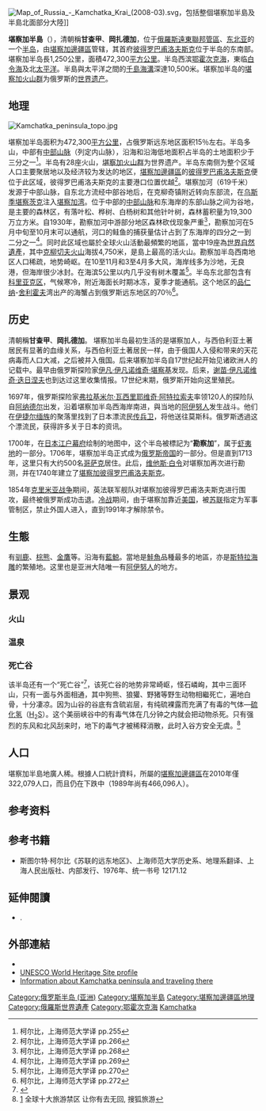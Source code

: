 {{Redirect|堪察加|堪察加 (消歧義)}}
[[File:Map_of_Russia_-_Kamchatka_Krai_(2008-03).svg|thumb]]，包括整個堪察加半島及半島北面部分大陸]]

'''堪察加半島'''（{{lang-rus|Полуостров Камчатка|Poluostrov Kamchatka}}），清朝稱'''甘查甲'''、'''岡扎德加'''，位于[[俄羅斯|俄羅斯]][[遠東聯邦管區|遠東聯邦管區]]、[[东北亚|东北亚]]的一个[[半岛|半岛]]，由[[堪察加邊疆區|堪察加邊疆區]]管辖，其首府[[彼得罗巴甫洛夫斯克|彼得罗巴甫洛夫斯克]]位于半岛的东南部。堪察加半岛長1,250公里，面積472,300[[平方公里|平方公里]]。半岛西滨[[鄂霍次克海|鄂霍次克海]]，東临[[白令海|白令海]]及北[[太平洋|太平洋]]。半島與太平洋之間的[[千島海溝|千島海溝]]深達10,500米。堪察加半岛的[[堪察加火山群|堪察加火山群]]为俄罗斯的[[世界遗产|世界遗产]]。

== 地理 ==
[[File:Kamchatka_peninsula_topo.jpg|thumb]]
{{Double image|left|Kamchatka Peninsula.jpg|100|Sea Ice Imitates the Shoreline along the Kamchatka Peninsula.jpg|100|堪察加半島的卫星图，左图为夏初（5月31日）时的景象，右图为4月15日半岛局部区域景象以及[[海冰|海冰]]}}

堪察加半岛面积为472,300[[平方公里|平方公里]]，占俄罗斯远东地区面积15％左右。半岛多山，中部有[[中部山脉|中部山脉]]（列定内山脉），沿海和沿海低地面积占半岛的土地面积少于三分之一<ref>柯尔比，上海师范大学译 pp.255</ref>。半岛有28座火山，[[堪察加火山群|堪察加火山群]]为世界遗产。半岛东南侧为整个区域人口主要聚居地以及经济较为发达的地区，[[堪察加邊疆區|堪察加邊疆區]]的[[彼得罗巴甫洛夫斯克|彼得罗巴甫洛夫斯克]]便位于此区域，彼得罗巴甫洛夫斯克的主要港口位置优越<ref>柯尔比，上海师范大学译 pp.266</ref>。堪察加河（619千米）发源于中部山脉，自东北方流经中部谷地后，在克柳奇镇附近转向东部流，在[[乌斯季堪察茨克|乌斯季堪察茨克]]注入[[堪察加湾|堪察加湾]]。位于中部的[[中部山脉|中部山脉]]和东海岸的东部山脉之间为谷地，是主要的森林区，有落叶松、桦树、白杨树和其他针叶树，森林蓄积量为19,300万立方米。自1930年，勘察加河中游部分地区森林砍伐现象严重<ref>柯尔比，上海师范大学译 pp.268</ref>，勘察加河在5月中旬至10月末可以通航，河口的鲑鱼的捕获量估计占到了东海岸的四分之一到二分之一<ref>柯尔比，上海师范大学译 pp.269</ref>。同时此区域也屬於全球火山活動最頻繁的地區，當中19座為[[世界自然遺產|世界自然遺產]]，其中[[克柳切夫火山|克柳切夫火山]]海拔4,750米，是島上最高的活火山。勘察加半岛西南地区人口稀疏，地势崎岖。在10至11月和3至4月多大风，海岸线多为沙地，无良港，但海岸很少冰封。在海滨5公里以内几乎没有树木覆盖<ref>柯尔比，上海师范大学译 pp.270</ref>。半岛东北部包含有[[科里亚克区|科里亚克区]]，气候寒冷，附近海面长时期冰冻，夏季才能通航。这个地区的[[品仁纳湾|品仁纳]]-[[舍利霍夫湾|舍利霍夫]]湾出产的海蟹占到俄罗斯远东地区的70％<ref>柯尔比，上海师范大学译 pp.272</ref>。

==历史==
清朝稱'''甘查甲'''、'''岡扎德加'''。 堪察加半岛最初生活的是堪察加人，与西伯利亚土著居民有显著的血缘关系，与西伯利亚土著居民一样，由于俄国人入侵和带来的天花病毒而人口大减，之后被并入俄国。后来堪察加半岛自17世纪起开始见诸欧洲人的记载中。最早由俄罗斯探险家[[伊凡·伊凡诺维奇·堪察基|伊凡·伊凡诺维奇·堪察基]]发现。后来，[[谢苗·伊凡诺维奇·迭日涅夫|谢苗·伊凡诺维奇·迭日涅夫]]也到达过这里收集情报。17世纪末期，俄罗斯开始向这里殖民。

1697年，俄罗斯探险家[[弗拉基米尔·瓦西里耶维奇·阿特拉索夫|弗拉基米尔·瓦西里耶维奇·阿特拉索夫]]率领120人的探险队自[[阿纳德尔|阿纳德尔]]出发，沿着堪察加半岛西海岸南进，與当地的[[阿伊努人|阿伊努人]]发生战斗。他们在[[伊捷尔缅族|伊捷尔缅族]]的聚落里找到了日本漂流民[[传兵卫|传兵卫]]，将他送往莫斯科。俄罗斯透過这个漂流民，获得許多关于日本的资讯。

1700年，在[[日本|日本]][[江户幕府|江户幕府]]绘制的地图中，这个半岛被標記为“'''勘察加'''”，属于[[虾夷地|虾夷地]]的一部分。1706年，堪察加半岛正式成为[[俄罗斯帝国|俄罗斯帝国]]的一部分。但是直到1713年，这里只有大约500名[[哥萨克|哥萨克]]居住。此后，[[维他斯·白令|维他斯·白令]]对堪察加再次进行勘测，并在1740年建立了[[堪察加彼得罗巴甫洛夫斯克|堪察加彼得罗巴甫洛夫斯克]]。

1854年[[克里米亚战争|克里米亚战争]]期间，英法联军舰队对堪察加彼得罗巴甫洛夫斯克进行围攻，最终被俄罗斯成功击退。[[冷战|冷战]]期间，由于堪察加靠近[[美国|美国]]，被[[苏联|苏联]]指定为军事管制区，禁止外国人进入，直到1991年才解除禁令。

== 生態 ==

有[[驯鹿|驯鹿]]、[[棕熊|棕熊]]、[[金鷹|金鷹]]等。沿海有[[藍鯨|藍鯨]]。當地是[[鮭魚|鮭魚]]品種最多的地區，亦是[[虎头海雕|斯特拉海雕]]的繁殖地。这里也是亚洲大陆唯一有[[阿伊努人|阿伊努人]]的地方。

== 景观 ==
===火山===
===温泉===
===死亡谷===
该半岛还有一个“死亡谷”<ref>{{Cite web |url=http://www.lvyoufan.com/dongya/20110608/478.html |title=全球最恐怖的10大旅游禁区 |access-date=2013-04-15 |archive-url=https://web.archive.org/web/20110916211433/http://www.lvyoufan.com/dongya/20110608/478.html |archive-date=2011-09-16 |dead-url=yes }}</ref>，该死亡谷的地势非常崎岖，怪石嶙峋，其中三面环山，只有一面与外面相通，其中狗熊、狼獾、野猪等野生动物相繼死亡，遍地白骨，十分凄凉。因为山谷的谷底有含硫岩层，有纯硫裸露而充满了有毒的气体—[[硫化氢|硫化氢]]（[[氢|H]]<sub>2</sub>[[硫|S]]）。这个美丽峡谷中的有毒气体在几分钟之内就会把动物杀死。只有强烈的东风和北风刮来时，地下的毒气才被稀释消散，此时入谷方安全无虞。<ref>[http://travel.sohu.com/20120510/n307901822_1.shtml] {{Wayback|url=http://travel.sohu.com/20120510/n307901822_1.shtml |date=20201026131629 }}  全球十大旅游禁区 让你有去无回, 搜狐旅游</ref>

== 人口 ==
堪察加半島地廣人稀。根據人口統計資料，所屬的[[堪察加邊疆區|堪察加邊疆區]]在2010年僅322,079人口，而且仍在下跌中（1989年尚有466,096人）。

==参考资料==
{{reflist|2}}

==参考书籍==
*{{zh}}斯图尔特·柯尔比《苏联的远东地区》、上海师范大学历史系、地理系翻译、上海人民出版社、内部发行、1976年、统一书号 12171.12

==延伸閱讀==
{{refbegin}}
*{{Citation |first=Diana |last=Gleadhill |title=Kamchatka: A Journal & Guide to Russia's Land of Ice and Fire |location=Hong Kong |publisher=Odyssey Books |year=2007 |isbn=978-962-217-780-2 }}.
{{refend}}

==外部連結==
{{Commonscat|Kamchatka}}
* {{Wikivoyage-inline|堪察加}}
*[http://whc.unesco.org/en/list/765 UNESCO World Heritage Site profile] {{WebCite|url=https://www.webcitation.org/65jENzCb8?url=http://whc.unesco.org/en/list/765 |date=20120226005817 |dateformat=iso }}
* [https://web.archive.org/web/20200511231628/https://kamchatkaforyou.com/ Information about Kamchatka peninsula and traveling there]

{{Russian Far East}}
{{Authority control}}
{{DEFAULTSORT:Камчатский}}
[[Category:俄罗斯半岛_(亚洲)|Category:俄罗斯半岛 (亚洲)]]
[[Category:堪察加半島|Category:堪察加半島]]
[[Category:堪察加邊疆區地理|Category:堪察加邊疆區地理]]
[[Category:俄羅斯世界遺產|Category:俄羅斯世界遺產]]
[[Category:鄂霍次克海|Category:鄂霍次克海]]
[[Category:白令海|Kamchatka]]